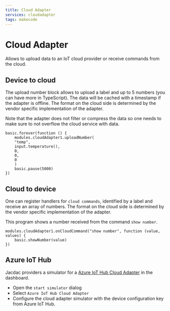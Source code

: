 ```yaml
---
title: Cloud Adapter
services: cloudadapter
tags: makecode
---
```


# Cloud Adapter

Allows to upload data to an IoT cloud provider or receive commands from the cloud.

## Device to cloud

The upload number block allows to upload a label and up to 5 numbers (you can have more in TypeScript).
The data will be cached with a timestamp if the adapter is offline. The format on the cloud side is determined by the vendor specific implementation of the adapter.

Note that the adapter does not filter or compress the data so one needs to make sure to not overflow the cloud service with data.

```blocks
basic.forever(function () {
    modules.cloudAdapter1.uploadNumber(
    "temp",
    input.temperature(),
    0,
    0,
    0
    )
    basic.pause(5000)
})
```

## Cloud to device

One can register handlers for `cloud commands`, identified by a label and receive an array of numbers.
 The format on the cloud side is determined by the vendor specific implementation of the adapter.

This program shows a number received from the command `show number`.
```blocks
modules.cloudAdapter1.onCloudCommand("show number", function (value, values) {
    basic.showNumber(value)
})
```

## Azure IoT Hub

Jacdac providers a simulator for a [Azure IoT Hub Cloud Adapter](https://docs.microsoft.com/en-us/azure/iot-hub/) in the dashboard. 

* Open the `start simulator` dialog
* Select `Azure IoT Hub Cloud Adapter`
* Configure the cloud adapter simulator with the device configuration key from Azure IoT Hub.

<MakeCodeExtensionFooter serviceName="cloudadapter" />